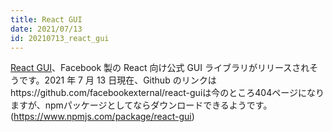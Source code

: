 ```yaml
---
title: React GUI
date: 2021/07/13
id: 20210713_react_gui
---
```


[React GUI](https://ixrvy.sse.codesandbox.io/)、Facebook 製の React 向け公式 GUI ライブラリがリリースされそうです。2021 年 7 月 13 日現在、Github のリンクはhttps://github.com/facebookexternal/react-guiは今のところ404ページになりますが、npmパッケージとしてならダウンロードできるようです。(https://www.npmjs.com/package/react-gui)
